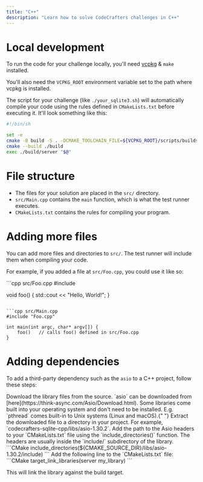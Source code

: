 ```yaml
---
title: "C++"
description: "Learn how to solve CodeCrafters challenges in C++"
---
```


# Local development

To run the code for your challenge locally, you'll need [vcpkg](https://vcpkg.io/en/) & `make` installed.

You'll also need the `VCPKG_ROOT` environment variable set to the path where vcpkg is installed.

The script for your challenge (like `./your_sqlite3.sh`) will automatically compile your code using the rules defined in `CMakeLists.txt` before executing it. It'll
look something like this:

```sh
#!/bin/sh

set -e
cmake -B build -S . -DCMAKE_TOOLCHAIN_FILE=${VCPKG_ROOT}/scripts/buildsystems/vcpkg.cmake
cmake --build ./build
exec ./build/server "$@"
```

# File structure

- The files for your solution are placed in the `src/` directory.
- `src/Main.cpp` contains the `main` function, which is what the test runner executes.
- `CMakeLists.txt` contains the rules for compiling your program.

# Adding more files

You can add more files and directories to `src/`. The test runner will include them when compiling your code.

For example, if you added a file at `src/Foo.cpp`, you could use it like so:

<CodeGroup>
```cpp src/Foo.cpp
#include <iostream>

void foo() {
  std::cout << "Hello, World!";
}
````

```cpp src/Main.cpp
#include "Foo.cpp"

int main(int argc, char* argv[]) {
    foo()   // calls foo() defined in src/Foo.cpp
}
````

</CodeGroup>

# Adding dependencies

To add a third-party dependency such as the `asio` to a C++ project, follow these steps:

<Steps>
  <Step title="Download the library">
    Download the library files from the source. `asio` can be downloaded from [here](https://think-async.com/Asio/Download.html).
    <Note>
      Some libraries come built into your operating system and don't need to be
      installed. E.g. `pthread` comes built-in to Unix systems (Linux and
      macOS).{" "}
    </Note>
  </Step>
  <Step title="Extract the library">Extract the downloaded file to a directory in your project. For example, `codecrafters-sqlite-cpp/libs/asio-1.30.2`.</Step>
  <Step title="Update your Include Path">
 Add the path to the Asio headers to your `CMakeLists.txt` file using the `include_directories()` function. The headers are usually inside the `include/` subdirectory of the library.
```CMake
include_directories(${CMAKE_SOURCE_DIR}/libs/asio-1.30.2/include)
```
  </Step>
  <Step title="Link against the library (Only required for non-header-only libraries)">
    Add the following line to the `CMakeLists.txt` file:
```CMake
target_link_libraries(server my_library)
```

This will link the library against the build target.

  </Step>
</Steps>
